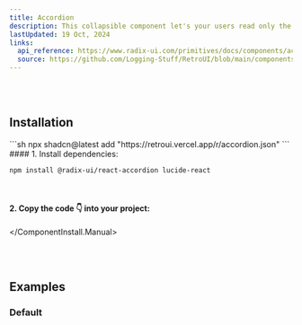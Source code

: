 ```yaml
---
title: Accordion
description: This collapsible component let's your users read only the content they care about. 😌
lastUpdated: 19 Oct, 2024
links:
  api_reference: https://www.radix-ui.com/primitives/docs/components/accordion#api-reference
  source: https://github.com/Logging-Stuff/RetroUI/blob/main/components/retroui/Accordions/Accordion.tsx
---
```


<ComponentShowcase name="accordion-style-default" />
<br />
<br />

## Installation

<ComponentInstall>
  <ComponentInstall.Cli>
    ```sh
npx shadcn@latest add "https://retroui.vercel.app/r/accordion.json"
    ```
  </ComponentInstall.Cli>
  <ComponentInstall.Manual>
#### 1. Install dependencies:

```sh
npm install @radix-ui/react-accordion lucide-react
```

<br />

#### 2. Copy the code 👇 into your project:

<ComponentSource name="accordion" />

  </ComponentInstall.Manual>
</ComponentInstall>

<br />
<br />

## Examples

### Default

<ComponentShowcase name="accordion-style-default" />
